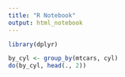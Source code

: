 ```yaml
---
title: "R Notebook"
output: html_notebook
---
```


```r
library(dplyr)
```

```r
by_cyl <- group_by(mtcars, cyl)
do(by_cyl, head(., 2))
```


